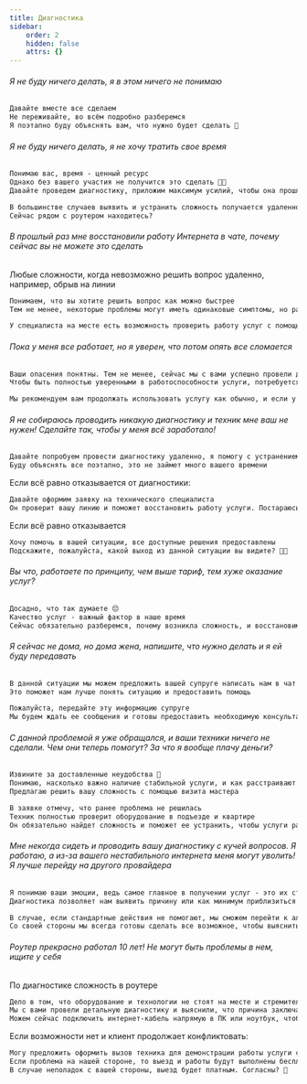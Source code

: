 ```yaml
---
title: Диагностика
sidebar:
    order: 2
    hidden: false
    attrs: {}
---
```

###### Я не буду ничего делать, я в этом ничего не понимаю

```txt
Давайте вместе все сделаем
Не переживайте, во всём подробно разберемся
Я поэтапно буду объяснять вам, что нужно будет сделать 🔧
```

###### Я не буду ничего делать, я не хочу тратить свое время

```txt
Понимаю вас, время - ценный ресурс
Однако без вашего участия не получится это сделать 🦸🏻
Давайте проведем диагностику, приложим максимум усилий, чтобы она прошла быстрее

В большинстве случаев выявить и устранить сложность получается удаленно, и вам не потребуется ожидать техника
Сейчас рядом с роутером находитесь?
```

###### В прошлый раз мне восстановили работу Интернета в чате, почему сейчас вы не можете это сделать

Любые сложности, когда невозможно решить вопрос удаленно, например, обрыв на линии

```txt
Понимаем, что вы хотите решить вопрос как можно быстрее
Тем не менее, некоторые проблемы могут иметь одинаковые симптомы, но разные причины 😟

У специалиста на месте есть возможность проверить работу услуг с помощью тестового устройства, чтобы исключить или подтвердить сложности со стороны линии
```

###### Пока у меня все работает, но я уверен, что потом опять все сломается

```txt
Ваши опасения понятны. Тем не менее, сейчас мы с вами успешно провели диагностику и устранили сложность, с которой вы столкнулись
Чтобы быть полностью уверенными в работоспособности услуги, потребуется некоторое время понаблюдать за ее функционированием

Мы рекомендуем вам продолжать использовать услугу как обычно, и если у вас возникнут какие-либо неполадки или вопросы, не стесняйтесь обратиться в наш чат в удобное для вас время 😊
```

###### Я не собираюсь проводить никакую диагностику и техник мне ваш не нужен! Сделайте так, чтобы у меня всё заработало!

```txt
Давайте попробуем провести диагностику удаленно, я помогу с устранением неполадок 🔧
Буду объяснять все поэтапно, это не займет много вашего времени
```

Если всё равно отказывается от диагностики:

```txt
Давайте оформим заявку на технического специалиста
Он проверит вашу линию и поможет восстановить работу услуги. Постараюсь подобрать для вас ближайшее время визита техника 👨🏻‍🔧
```

Если всё равно отказывается

```txt
Хочу помочь в вашей ситуации, все доступные решения предоставлены
Подскажите, пожалуйста, какой выход из данной ситуации вы видите? 🙏🏻
```

###### Вы что, работаете по принципу, чем выше тариф, тем хуже оказание услуг?

```txt
Досадно, что так думаете 😔
Качество услуг - важный фактор в наше время
Сейчас обязательно разберемся, почему возникла сложность, и восстановим корректную работу услуги
```

###### Я сейчас не дома, но дома жена, напишите, что нужно делать и я ей буду передавать

```txt
В данной ситуации мы можем предложить вашей супруге написать нам в чат для получения подробной консультации от наших специалистов
Это поможет нам лучше понять ситуацию и предоставить помощь

Пожалуйста, передайте эту информацию супруге
Мы будем ждать ее сообщения и готовы предоставить необходимую консультацию и поддержку🙏
```

###### С данной проблемой я уже обращался, и ваши техники ничего не сделали. Чем они теперь помогут? За что я вообще плачу деньги?

```txt
Извините за доставленные неудобства 🙏
Понимаю, насколько важно наличие стабильной услуги, и как расстраивают перебои связи
Предлагаю решить вашу сложность с помощью визита мастера

В заявке отмечу, что ранее проблема не решилась
Техник полностью проверит оборудование в подъезде и квартире
Он обязательно найдет сложность и поможет ее устранить, чтобы услуги работали корректно 🔧
```

###### Мне некогда сидеть и проводить вашу диагностику с кучей вопросов. Я работаю, а из-за вашего нестабильного интернета меня могут уволить! Я лучше перейду на другого провайдера

```txt
Я понимаю ваши эмоции, ведь самое главное в получении услуг - это их стабильность
Диагностика позволяет нам выявить причину или как минимум приблизиться к этому 🙏

В случае, если стандартные действия не помогают, мы сможем перейти к альтернативным
Со своей стороны мы всегда готовы сделать все возможное, чтобы выяснить причину некорректной работы услуг и устранить ее в нашей зоне ответственности
```

###### Роутер прекрасно работал 10 лет! Не могут быть проблемы в нем, ищите у себя

По диагностике сложность в роутере

```txt
Дело в том, что оборудование и технологии не стоят на месте и стремительно развиваются
Мы с вами провели детальную диагностику и выяснили, что причина заключается в роутере
Можем сейчас подключить интернет-кабель напрямую в ПК или ноутбук, чтобы проверить работу услуг, что думаете?
```

Если возможности нет и клиент продолжает конфликтовать:

```txt
Могу предложить оформить вызов техника для демонстрации работы услуги с тестового оборудования
Если проблема на нашей стороне, то выезд и работы будут выполнены бесплатно
В случае неполадок с вашей стороны, выезд будет платным. Согласны? 🙏
```
